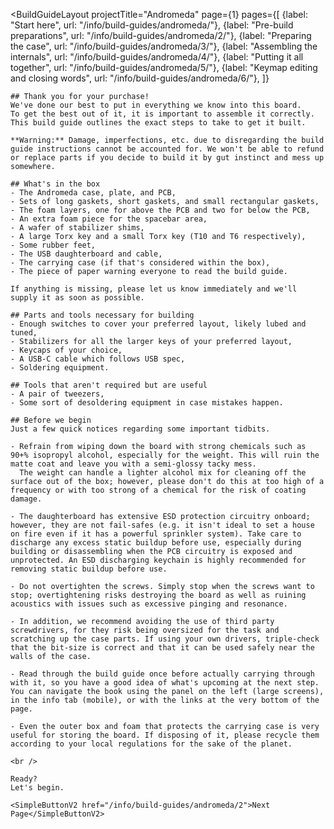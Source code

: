 ---
---


<BuildGuideLayout 
	projectTitle="Andromeda"
  page={1}
  pages={[
    {label: "Start here", url: "/info/build-guides/andromeda/"},
    {label: "Pre-build preparations", url: "/info/build-guides/andromeda/2/"},
    {label: "Preparing the case", url: "/info/build-guides/andromeda/3/"},
    {label: "Assembling the internals", url: "/info/build-guides/andromeda/4/"},
    {label: "Putting it all together", url: "/info/build-guides/andromeda/5/"},
    {label: "Keymap editing and closing words", url: "/info/build-guides/andromeda/6/"},
  ]}
>

  <AltMarkdownRenderer>
    <SimpleImageV2 src="/images/andromeda/andromeda-side-light-medium.jpg" class="w-full mx-auto" />

    ## Thank you for your purchase!
    We've done our best to put in everything we know into this board.  
    To get the best out of it, it is important to assemble it correctly.  
    This build guide outlines the exact steps to take to get it built.  
      
    **Warning:** Damage, imperfections, etc. due to disregarding the build guide instructions cannot be accounted for. We won't be able to refund or replace parts if you decide to build it by gut instinct and mess up somewhere.

    ## What's in the box 
    - The Andromeda case, plate, and PCB,
    - Sets of long gaskets, short gaskets, and small rectangular gaskets,
    - The foam layers, one for above the PCB and two for below the PCB,
    - An extra foam piece for the spacebar area,
    - A wafer of stabilizer shims,
    - A large Torx key and a small Torx key (T10 and T6 respectively),
    - Some rubber feet,
    - The USB daughterboard and cable,
    - The carrying case (if that's considered within the box), 
    - The piece of paper warning everyone to read the build guide.  

    If anything is missing, please let us know immediately and we'll supply it as soon as possible.

    ## Parts and tools necessary for building
    - Enough switches to cover your preferred layout, likely lubed and tuned,
    - Stabilizers for all the larger keys of your preferred layout,
    - Keycaps of your choice,
    - A USB-C cable which follows USB spec,
    - Soldering equipment.
    
    ## Tools that aren't required but are useful
    - A pair of tweezers,
    - Some sort of desoldering equipment in case mistakes happen.
    
    ## Before we begin
    Just a few quick notices regarding some important tidbits.  

    - Refrain from wiping down the board with strong chemicals such as 90+% isopropyl alcohol, especially for the weight. This will ruin the matte coat and leave you with a semi-glossy tacky mess.  
      The weight can handle a lighter alcohol mix for cleaning off the surface out of the box; however, please don't do this at too high of a frequency or with too strong of a chemical for the risk of coating damage.

    - The daughterboard has extensive ESD protection circuitry onboard; however, they are not fail-safes (e.g. it isn't ideal to set a house on fire even if it has a powerful sprinkler system). Take care to discharge any excess static buildup before use, especially during building or disassembling when the PCB circuitry is exposed and unprotected. An ESD discharging keychain is highly recommended for removing static buildup before use.

    - Do not overtighten the screws. Simply stop when the screws want to stop; overtightening risks destroying the board as well as ruining acoustics with issues such as excessive pinging and resonance.

    - In addition, we recommend avoiding the use of third party screwdrivers, for they risk being oversized for the task and scratching up the case parts. If using your own drivers, triple-check that the bit-size is correct and that it can be used safely near the walls of the case.

    - Read through the build guide once before actually carrying through with it, so you have a good idea of what's upcoming at the next step. You can navigate the book using the panel on the left (large screens), in the info tab (mobile), or with the links at the very bottom of the page.

    - Even the outer box and foam that protects the carrying case is very useful for storing the board. If disposing of it, please recycle them according to your local regulations for the sake of the planet.

    <br />

    Ready?  
    Let's begin.

    <SimpleButtonV2 href="/info/build-guides/andromeda/2">Next Page</SimpleButtonV2>
    
    
  </AltMarkdownRenderer>
			
</BuildGuideLayout>


